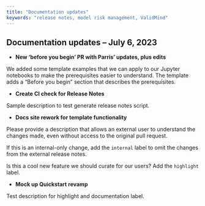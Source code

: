 ---
title: "Documentation updates"
keywords: "release notes, model risk management, ValidMind"
---

## Documentation updates -- July 6, 2023

- **New 'before you begin' PR with Parris' updates, plus edits**

We added some template examples that we can apply to our Jupyter notebooks to make the prerequisites easier to understand. The template adds a "Before you begin" section that describes the prerequisites. 

<!--- REPLACE THIS COMMENT WITH YOUR DESCRIPTION --->


- **Create CI check for Release Notes**

Sample description to test generate release notes script.


- **Docs site rework for template functionality**

Please provide a description that allows an external user to understand the changes made, even without access to the original pull request.

If this is an internal-only change, add the `internal` label to omit the changes from the external release notes. 

Is this a cool new feature we should curate for our users? Add the `highlight` label. 
<!-- end release notes section -->


- **Mock up Quickstart revamp**

Test description for highlight and documentation label.


